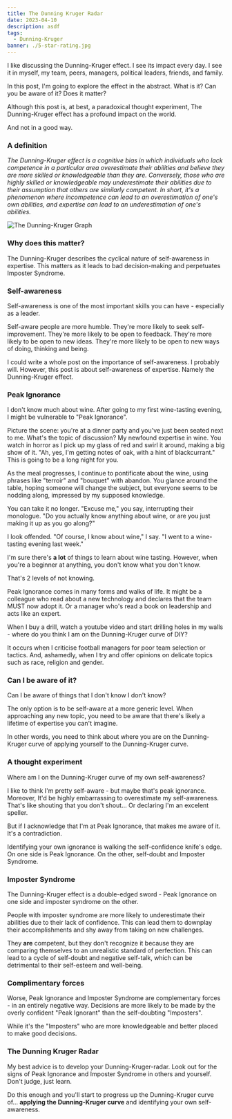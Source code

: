 ```yaml
---
title: The Dunning Kruger Radar
date: 2023-04-10
description: asdf
tags:
  - Dunning-Kruger
banner: ./5-star-rating.jpg
---
```


I like discussing the Dunning-Kruger effect.
I see its impact every day.
I see it in myself, my team, peers, managers, political leaders, friends, and family.

In this post, I'm going to explore the effect in the abstract.
What is it?
Can you be aware of it?
Does it matter?

Although this post is, at best, a paradoxical thought experiment, The Dunning-Kruger effect has a profound impact on the world.

And not in a good way.

### A definition

*The Dunning-Kruger effect is a cognitive bias in which individuals who lack competence in a particular area overestimate their abilities and believe they are more skilled or knowledgeable than they are.
Conversely, those who are highly skilled or knowledgeable may underestimate their abilities due to their assumption that others are similarly competent.
In short, it's a phenomenon where incompetence can lead to an overestimation of one's own abilities, and expertise can lead to an underestimation of one's abilities.*

![The Dunning-Kruger Graph](./Dunning-Kruger-Effect.png)

### Why does this matter?
The Dunning-Kruger describes the cyclical nature of self-awareness in expertise.
This matters as it leads to bad decision-making and perpetuates Imposter Syndrome.

### Self-awareness
Self-awareness is one of the most important skills you can have - especially as a leader.

Self-aware people are more humble.
They're more likely to seek self-improvement.
They're more likely to be open to feedback.
They're more likely to be open to new ideas.
They're more likely to be open to new ways of doing, thinking and being.

I could write a whole post on the importance of self-awareness.
I probably will.
However, this post is about self-awareness of expertise. Namely the Dunning-Kruger effect.

### Peak Ignorance
I don't know much about wine.
After going to my first wine-tasting evening, I might be vulnerable to "Peak Ignorance".

Picture the scene: you're at a dinner party and you've just been seated next to me.
What's the topic of discussion?
My newfound expertise in wine.
You watch in horror as I pick up my glass of red and swirl it around, making a big show of it.
"Ah, yes, I'm getting notes of oak, with a hint of blackcurrant."
This is going to be a long night for you.

As the meal progresses, I continue to pontificate about the wine, using phrases like "terroir" and "bouquet" with abandon.
You glance around the table, hoping someone will change the subject, but everyone seems to be nodding along, impressed by my supposed knowledge.

You can take it no longer. "Excuse me," you say, interrupting their monologue.
"Do you actually know anything about wine, or are you just making it up as you go along?"

I look offended. "Of course, I know about wine," I say.
"I went to a wine-tasting evening last week."

I'm sure there's **a lot** of things to learn about wine tasting.
However, when you're a beginner at anything, you don't know what you don't know.

That's 2 levels of not knowing.

Peak Ignorance comes in many forms and walks of life.
It might be a colleague who read about a new technology and declares that the team MUST now adopt it.
Or a manager who's read a book on leadership and acts like an expert.

When I buy a drill, watch a youtube video and start drilling holes in my walls - where do you think I am on the Dunning-Kruger curve of DIY?

It occurs when I criticise football managers for poor team selection or tactics.
And, ashamedly, when I try and offer opinions on delicate topics such as race, religion and gender.

### Can I be aware of it?
Can I be aware of things that I don't know I don't know?

The only option is to be self-aware at a more generic level.
When approaching any new topic, you need to be aware that there's likely a lifetime of expertise you can't imagine.

In other words, you need to think about where you are on the Dunning-Kruger curve of applying yourself to the Dunning-Kruger curve.

### A thought experiment
Where am I on the Dunning-Kruger curve of my own self-awareness?

I like to think I'm pretty self-aware - but maybe that's peak ignorance.
Moreover, It'd be highly embarrassing to overestimate my self-awareness.
That's like shouting that you don't shout... Or declaring I'm an excelent speller.

But if I acknowledge that I'm at Peak Ignorance, that makes me aware of it.
It's a contradiction.

Identifying your own ignorance is walking the self-confidence knife's edge.
On one side is Peak Ignorance.
On the other, self-doubt and Imposter Syndrome.

### Imposter Syndrome
The Dunning-Kruger effect is a double-edged sword - Peak Ignorance on one side and imposter syndrome on the other.

People with imposter syndrome are more likely to underestimate their abilities due to their lack of confidence.
This can lead them to downplay their accomplishments and shy away from taking on new challenges.

They **are** competent, but they don't recognize it because they are comparing themselves to an unrealistic standard of perfection.
This can lead to a cycle of self-doubt and negative self-talk, which can be detrimental to their self-esteem and well-being.

### Complimentary forces
Worse, Peak Ignorance and Imposter Syndrome are complementary forces - in an entirely negative way.
Decisions are more likely to be made by the overly confident "Peak Ignorant" than the self-doubting "Imposters".

While it's the "Imposters" who are more knowledgeable and better placed to make good decisions.

### The Dunning Kruger Radar
My best advice is to develop your Dunning-Kruger-radar.
Look out for the signs of Peak Ignorance and Imposter Syndrome in others and yourself.
Don't judge, just learn.

Do this enough and you'll start to progress up the Dunning-Kruger curve of... **applying the Dunning-Kruger curve** and identifying your own self-awareness.
